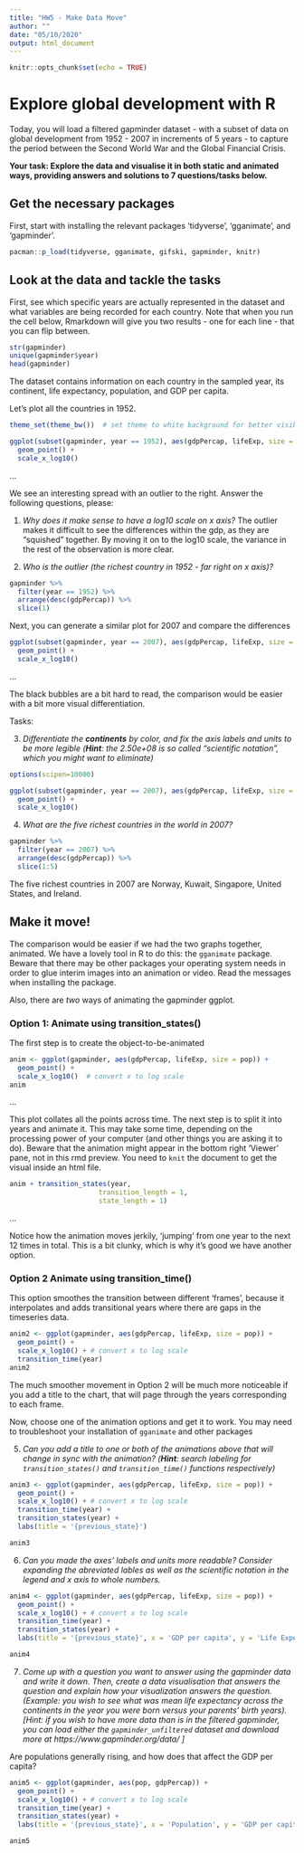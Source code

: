 ```yaml
---
title: "HW5 - Make Data Move"
author: ""
date: "05/10/2020"
output: html_document
---
```


```r
knitr::opts_chunk$set(echo = TRUE)
```

#  Explore global development with R
Today, you will load a filtered gapminder dataset -  with a subset of data on global development from 1952 - 2007 in increments of 5 years - to capture the period between the Second World War and the Global Financial Crisis. 

**Your task: Explore the data and visualise it in both static and animated ways, providing answers and solutions to 7 questions/tasks below.**

## Get the necessary packages
First, start with installing the relevant packages 'tidyverse', 'gganimate', and 'gapminder'.

```r
pacman::p_load(tidyverse, gganimate, gifski, gapminder, knitr)
```

## Look at the data and tackle the tasks
First, see which specific years are actually represented in the dataset and what variables are being recorded for each country. Note that when you run the cell below, Rmarkdown will give you two results - one for each line - that you can flip between.
```r
str(gapminder)
unique(gapminder$year)
head(gapminder)
```

The dataset contains information on each country in the sampled year, its continent, life expectancy, population, and GDP per capita.

Let's plot all the countries in 1952.
```r
theme_set(theme_bw())  # set theme to white background for better visibility

ggplot(subset(gapminder, year == 1952), aes(gdpPercap, lifeExp, size = pop)) +
  geom_point() +
  scale_x_log10() 
```

...

We see an interesting spread with an outlier to the right. Answer the following questions, please:


1. *Why does it make sense to have a log10 scale on x axis?*
The outlier makes it difficult to see the differences within the gdp, as they are "squished" together. By moving it on to the log10 scale, the variance in the rest of the observation is more clear.  

2. *Who is the outlier (the richest country in 1952 - far right on x axis)?* 
```r
gapminder %>% 
  filter(year == 1952) %>% 
  arrange(desc(gdpPercap)) %>% 
  slice(1)
```


Next, you can generate a similar plot for 2007 and compare the differences
```r
ggplot(subset(gapminder, year == 2007), aes(gdpPercap, lifeExp, size = pop)) +
  geom_point() +
  scale_x_log10() 
```

...

The black bubbles are a bit hard to read, the comparison would be easier with a bit more visual differentiation.

Tasks:

3. *Differentiate the **continents** by color, and fix the axis labels and units to be more legible
(**Hint**: the 2.50e+08 is so called "scientific notation", which you might want to eliminate)*
```r
options(scipen=10000)

ggplot(subset(gapminder, year == 2007), aes(gdpPercap, lifeExp, size = pop, color = continent)) +
  geom_point() +
  scale_x_log10() 
```
4. *What are the five richest countries in the world in 2007?*
```r
gapminder %>% 
  filter(year == 2007) %>% 
  arrange(desc(gdpPercap)) %>% 
  slice(1:5)
```

The five richest countries in 2007 are Norway, Kuwait, Singapore, United States, and Ireland. 


##  Make it move!

The comparison would be easier if we had the two graphs together, animated. We have a lovely tool in R to do this: the `gganimate` package. Beware that there may be other packages your operating system needs in order to glue interim images into an animation or video. Read the messages when installing the package.

Also, there are *two* ways of animating the gapminder ggplot.

### Option 1: Animate using transition_states() 

The first step is to create the object-to-be-animated
```r
anim <- ggplot(gapminder, aes(gdpPercap, lifeExp, size = pop)) +
  geom_point() +
  scale_x_log10()  # convert x to log scale
anim
```

...

This plot collates all the points across time. The next step is to split it into years and animate it. This may take some time, depending on the processing power of your computer (and other things you are asking it to do). Beware that the animation might appear in the bottom right 'Viewer' pane, not in this rmd preview. You need to `knit` the document to get the visual inside an html file.

```r
anim + transition_states(year, 
                      transition_length = 1,
                      state_length = 1)

```
...

Notice how the animation moves jerkily, 'jumping' from one year to the next 12 times in total. This is a bit clunky, which is why it's good we have another option. 


### Option 2 Animate using transition_time()
This option smoothes the transition between different 'frames', because it interpolates and adds transitional years where there are gaps in the timeseries data.

```r
anim2 <- ggplot(gapminder, aes(gdpPercap, lifeExp, size = pop)) +
  geom_point() +
  scale_x_log10() + # convert x to log scale
  transition_time(year)
anim2
```

The much smoother movement in Option 2 will be much more noticeable if you add a title to the chart, that will page through the years corresponding to each frame.

Now, choose one of the animation options and get it to work. You may need to troubleshoot your installation of `gganimate` and other packages 


5. *Can you add a title to one or both of the animations above that will change* 
 *in sync with the animation?* *(**Hint**: search labeling for `transition_states()` and `transition_time()` functions respectively)*
```r
anim3 <- ggplot(gapminder, aes(gdpPercap, lifeExp, size = pop)) +
  geom_point() +
  scale_x_log10() + # convert x to log scale
  transition_time(year) + 
  transition_states(year) + 
  labs(title = '{previous_state}')

anim3
```
 


6. *Can you made the axes' labels and units more readable? Consider expanding the abreviated lables as well as the scientific notation in the legend and x axis to whole numbers.*
```r
anim4 <- ggplot(gapminder, aes(gdpPercap, lifeExp, size = pop)) +
  geom_point() +
  scale_x_log10() + # convert x to log scale
  transition_time(year) + 
  transition_states(year) + 
  labs(title = '{previous_state}', x = 'GDP per capita', y = 'Life Expectancy')

anim4
```

7. *Come up with a question you want to answer using the gapminder data and write it down. Then, create a data visualisation that answers the question and explain how your visualization answers the question. (Example: you wish to see what was mean life expectancy across the continents in the year you were born versus your parents' birth years). [Hint: if you wish to have more data than is in the filtered gapminder, you can load either the `gapminder_unfiltered` dataset and download more at https://www.gapminder.org/data/ ]*

Are populations generally rising, and how does that affect the GDP per capita?
```r
anim5 <- ggplot(gapminder, aes(pop, gdpPercap)) +
  geom_point() +
  scale_x_log10() + # convert x to log scale
  transition_time(year) + 
  transition_states(year) + 
  labs(title = '{previous_state}', x = 'Population', y = 'GDP per capita')

anim5
```

